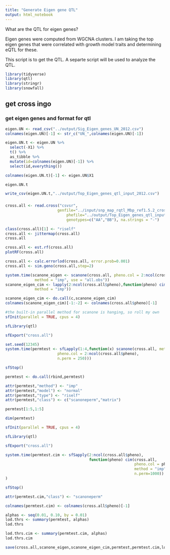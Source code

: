 ```yaml
---
title: "Generate Eigen gene QTL"
output: html_notebook
---
```


What are the QTL for eigen genes?

Eigen genes were computed from WGCNA clusters. I am taking the top eigen genes that were correlated with growth model traits and determining eQTL for these.

This script is to get the QTL.  A separte script will be used to analyze the QTL.

```r
library(tidyverse)
library(qtl)
library(stringr)
library(snowfall)
```

## get cross ingo

### get eigen genes and format for qtl

```r
eigen.UN <- read_csv("../output/Sig_Eigen_genes_UN_2012.csv")
colnames(eigen.UN)[-1] <- str_c("UN_",colnames(eigen.UN)[-1])

eigen.UN.t <- eigen.UN %>%
  select(-X1) %>%
  t() %>%
  as_tibble %>%
  mutate(id=colnames(eigen.UN)[-1]) %>%
  select(id,everything())

colnames(eigen.UN.t)[-1] <- eigen.UN$X1

eigen.UN.t
```

```r
write_csv(eigen.UN.t,"../output/Top_Eigen_genes_qtl_input_2012.csv")
```


### 

```r
cross.all <- read.cross("csvsr", 
                       genfile="../input/snp_map_rqtl_Mbp_ref1.5.2_cross_output_gen.csv" , 
	                       phefile="../output/Top_Eigen_genes_qtl_input.csv", 
	                       genotypes=c("AA","BB"), na.strings = "-")

class(cross.all)[1] <- "riself"
cross.all <- jittermap(cross.all)
cross.all
```

```r
cross.all <- est.rf(cross.all)
plotRF(cross.all) 

cross.all <- calc.errorlod(cross.all, error.prob=0.001)
cross.all <- sim.geno(cross.all,step=2)
```


```r
system.time(scanone_eigen <- scanone(cross.all, pheno.col = 2:ncol(cross.all$pheno), 
	         method = "imp", use = "all.obs"))
scanone_eigen_cim <- lapply(2:ncol(cross.all$pheno),function(pheno) cim(cross.all, pheno.col = pheno, 
	         method = "imp"))

scanone_eigen_cim <- do.call(c,scanone_eigen_cim)
colnames(scanone_eigen_cim)[-1:-2] <- colnames(cross.all$pheno)[-1]

```

```r

#the built-in parallel method for scanone is hanging, so roll my own
sfInit(parallel = TRUE, cpus = 4)

sfLibrary(qtl)

sfExport("cross.all")

set.seed(12345)
system.time(permtest <- sfLapply(1:4,function(x) scanone(cross.all, method = "imp", 
                       pheno.col = 2:ncol(cross.all$pheno),
                       n.perm = 250)))

sfStop()

permtest <- do.call(rbind,permtest)

attr(permtest,"method") <- "imp"
attr(permtest,"model") <- "normal"
attr(permtest,"type") <- "riself"
attr(permtest,"class") <- c("scanoneperm","matrix")

permtest[1:5,1:5]

dim(permtest)

```

```r
sfInit(parallel = TRUE, cpus = 4)

sfLibrary(qtl)

sfExport("cross.all")

system.time(permtest.cim <- sfSapply(2:ncol(cross.all$pheno),
                                     function(pheno) cim(cross.all,
                                                         pheno.col = pheno, 
                                                         method = "imp",
                                                         n.perm=1000))
)

sfStop()

attr(permtest.cim,"class") <- "scanoneperm"

colnames(permtest.cim) <- colnames(cross.all$pheno)[-1]
```


```r
alphas <- seq(0.01, 0.10, by = 0.01)
lod.thrs <- summary(permtest, alphas)
lod.thrs
```

```r
lod.thrs.cim <- summary(permtest.cim, alphas)
lod.thrs.cim
```


```r
save(cross.all,scanone_eigen,scanone_eigen_cim,permtest,permtest.cim,lod.thrs,lod.thrs.cim,file = "../output/scanone-eigengene-qtl_2012.RData")
```
